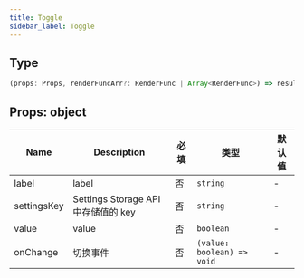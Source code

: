 ```yaml
---
title: Toggle 
sidebar_label: Toggle 
---
```


## Type

```ts
(props: Props, renderFuncArr?: RenderFunc | Array<RenderFunc>) => result: RenderFunc
```

## Props: object

|     Name    |              Description            | 必填 | 类型                       | 默认值 |
| ----------- | ----------------------------------- | ---- | -------------------------- | ------ |
| label       | label                               | 否   | `string`                   | -      |
| settingsKey | Settings Storage API 中存储值的 key  | 否   | `string`                   | -      |
| value       | value                               | 否   | `boolean`                  | -      |
| onChange    | 切换事件                             | 否   | `(value: boolean) => void` | -      |
